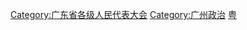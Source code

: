 {{Catmore}}

[[Category:广东省各级人民代表大会|Category:广东省各级人民代表大会]]
[[Category:广州政治|Category:广州政治]]
[[Category:设区的市人民代表大会|粤]]